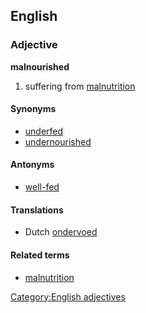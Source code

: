==English==
===Adjective===
'''malnourished'''
#suffering from [[malnutrition]]

====Synonyms====
*[[underfed]]
*[[undernourished]]

====Antonyms====
*[[well-fed]]

====Translations====
*Dutch [[ondervoed]]

====Related terms====
*[[malnutrition]]

[[Category:English adjectives]]